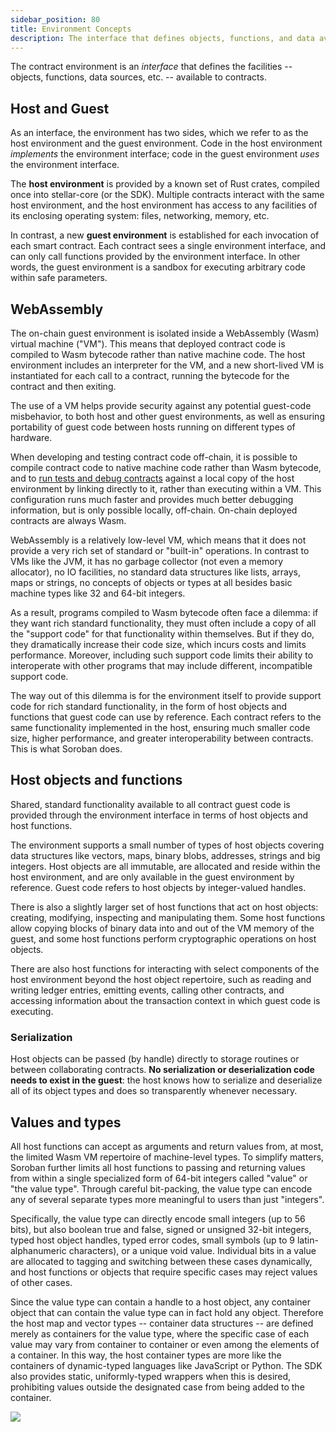```yaml
---
sidebar_position: 80
title: Environment Concepts
description: The interface that defines objects, functions, and data available to smart contracts.
---
```


<head>
  <title>
    The interface that defines objects, functions, and data available to smart
    contracts.
  </title>
  <meta charSet="utf-8" />
  <meta
    property="og:title"
    content="The interface that defines objects, functions, and data available to smart contracts."
  />
  <meta
    property="og:description"
    content="Learn about the interface environment that defines the objects, functions, data sources, and more that are available in smart contracts."
  />
  <link
    rel="canonical"
    href="https://soroban.stellar.org/docs/soroban-internals/environment-concepts"
  />
</head>

The contract environment is an _interface_ that defines the facilities -- objects, functions, data sources, etc. -- available to contracts.

## Host and Guest

As an interface, the environment has two sides, which we refer to as the host environment and the guest environment. Code in the host environment _implements_ the environment interface; code in the guest environment _uses_ the environment interface.

The **host environment** is provided by a known set of Rust crates, compiled once into stellar-core (or the SDK). Multiple contracts interact with the same host environment, and the host environment has access to any facilities of its enclosing operating system: files, networking, memory, etc.

In contrast, a new **guest environment** is established for each invocation of each smart contract. Each contract sees a single environment interface, and can only call functions provided by the environment interface. In other words, the guest environment is a sandbox for executing arbitrary code within safe parameters.

## WebAssembly

The on-chain guest environment is isolated inside a WebAssembly (Wasm) virtual machine ("VM"). This means that deployed contract code is compiled to Wasm bytecode rather than native machine code. The host environment includes an interpreter for the VM, and a new short-lived VM is instantiated for each call to a contract, running the bytecode for the contract and then exiting.

The use of a VM helps provide security against any potential guest-code misbehavior, to both host and other guest environments, as well as ensuring portability of guest code between hosts running on different types of hardware.

When developing and testing contract code off-chain, it is possible to compile contract code to native machine code rather than Wasm bytecode, and to [run tests and debug contracts](debugging) against a local copy of the host environment by linking directly to it, rather than executing within a VM. This configuration runs much faster and provides much better debugging information, but is only possible locally, off-chain. On-chain deployed contracts are always Wasm.

WebAssembly is a relatively low-level VM, which means that it does not provide a very rich set of standard or "built-in" operations. In contrast to VMs like the JVM, it has no garbage collector (not even a memory allocator), no IO facilities, no standard data structures like lists, arrays, maps or strings, no concepts of objects or types at all besides basic machine types like 32 and 64-bit integers.

As a result, programs compiled to Wasm bytecode often face a dilemma: if they want rich standard functionality, they must often include a copy of all the "support code" for that functionality within themselves. But if they do, they dramatically increase their code size, which incurs costs and limits performance. Moreover, including such support code limits their ability to interoperate with other programs that may include different, incompatible support code.

The way out of this dilemma is for the environment itself to provide support code for rich standard functionality, in the form of host objects and functions that guest code can use by reference. Each contract refers to the same functionality implemented in the host, ensuring much smaller code size, higher performance, and greater interoperability between contracts. This is what Soroban does.

## Host objects and functions

Shared, standard functionality available to all contract guest code is provided through the environment interface in terms of host objects and host functions.

The environment supports a small number of types of host objects covering data structures like vectors, maps, binary blobs, addresses, strings and big integers. Host objects are all immutable, are allocated and reside within the host environment, and are only available in the guest environment by reference. Guest code refers to host objects by integer-valued handles.

There is also a slightly larger set of host functions that act on host objects: creating, modifying, inspecting and manipulating them. Some host functions allow copying blocks of binary data into and out of the VM memory of the guest, and some host functions perform cryptographic operations on host objects.

There are also host functions for interacting with select components of the host environment beyond the host object repertoire, such as reading and writing ledger entries, emitting events, calling other contracts, and accessing information about the transaction context in which guest code is executing.

### Serialization

Host objects can be passed (by handle) directly to storage routines or between collaborating contracts. **No serialization or deserialization code needs to exist in the guest**: the host knows how to serialize and deserialize all of its object types and does so transparently whenever necessary.

## Values and types

All host functions can accept as arguments and return values from, at most, the limited Wasm VM repertoire of machine-level types. To simplify matters, Soroban further limits all host functions to passing and returning values from within a single specialized form of 64-bit integers called "value" or "the value type". Through careful bit-packing, the value type can encode any of several separate types more meaningful to users than just "integers".

Specifically, the value type can directly encode small integers (up to 56 bits), but also boolean true and false, signed or unsigned 32-bit integers, typed host object handles, typed error codes, small symbols (up to 9 latin-alphanumeric characters), or a unique void value. Individual bits in a value are allocated to tagging and switching between these cases dynamically, and host functions or objects that require specific cases may reject values of other cases.

Since the value type can contain a handle to a host object, any container object that can contain the value type can in fact hold any object. Therefore the host map and vector types -- container data structures -- are defined merely as containers for the value type, where the specific case of each value may vary from container to container or even among the elements of a container. In this way, the host container types are more like the containers of dynamic-typed languages like JavaScript or Python. The SDK also provides static, uniformly-typed wrappers when this is desired, prohibiting values outside the designated case from being added to the container.

![](/diagrams/environment-concepts.png)
